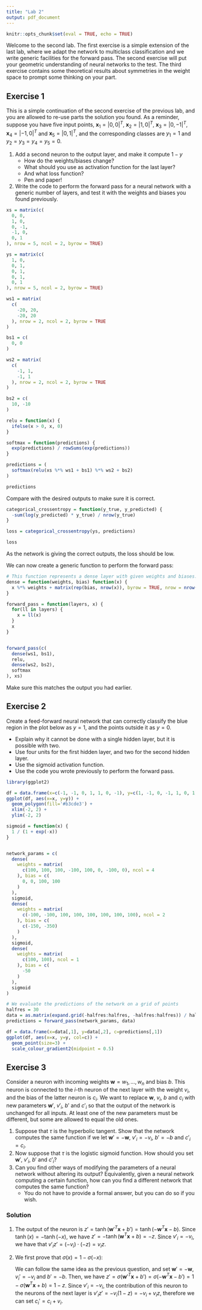 ---
title: "Lab 2"
output: pdf_document
---

```{r setup, include=FALSE}
knitr::opts_chunk$set(eval = TRUE, echo = TRUE)
```


Welcome to the second lab. The first exercise is a simple extension of the last lab, where we adapt the network to multiclass classification and we write generic facilities for the forward pass. The second exercise will put your geometric understanding of neural networks to the test. The third exercise contains some theoretical results about symmetries in the weight space to prompt some thinking on your part.


## Exercise 1
This is a simple continuation of the second exercise of the previous lab, and you are allowed to re-use parts the solution you found. As a reminder, suppose you have five input points, $\textbf{x}_1=|0,0|^T$, $\textbf{x}_2=|1,0|^T$, $\textbf{x}_3=|0,-1|^T$, $\textbf{x}_4=|-1,0|^T$ and $\textbf{x}_5=|0,1|^T$, and the corresponding classes are $y_1=1$ and $y_2=y_3=y_4=y_5=0$.

 1. Add a second neuron to the output layer, and make it compute $1-y$
     - How do the weights/biases change?
     - What should you use as activation function for the last layer?
     - And what loss function?
     - Pen and paper!
 2. Write the code to perform the forward pass for a neural network with a generic number of layers, and test it with the weights and biases you found previously.


```{r}
xs = matrix(c(
  0, 0,
  1, 0,
  0, -1,
  -1, 0,
  0, 1
), nrow = 5, ncol = 2, byrow = TRUE)

ys = matrix(c(
  1, 0,
  0, 1,
  0, 1,
  0, 1,
  0, 1
), nrow = 5, ncol = 2, byrow = TRUE)

ws1 = matrix(
  c(
    -20, 20,
    -20, 20
  ), nrow = 2, ncol = 2, byrow = TRUE
)

bs1 = c(
  0, 0
)

ws2 = matrix(
  c(
    -1, 1,
    -1, 1
  ), nrow = 2, ncol = 2, byrow = TRUE
)

bs2 = c(
  10, -10
)

relu = function(x) {
  ifelse(x > 0, x, 0)
}

softmax = function(predictions) {
  exp(predictions) / rowSums(exp(predictions))
}

predictions = (
  softmax(relu(xs %*% ws1 + bs1) %*% ws2 + bs2)
)

predictions
```

Compare with the desired outputs to make sure it is correct.

```{r}
categorical_crossentropy = function(y_true, y_predicted) {
  -sum(log(y_predicted) * y_true) / nrow(y_true)
}

loss = categorical_crossentropy(ys, predictions)

loss
```

As the network is giving the correct outputs, the loss should be low.

We can now create a generic function to perform the forward pass:

```{r}

# This function represents a dense layer with given weights and biases.
dense = function(weights, bias) function(x) {
  x %*% weights + matrix(rep(bias, nrow(x)), byrow = TRUE, nrow = nrow(x))
}

forward_pass = function(layers, x) {
  for(ll in layers) {
    x = ll(x)
  }
  x
}


forward_pass(c(
  dense(ws1, bs1),
  relu,
  dense(ws2, bs2),
  softmax
), xs)
```

Make sure this matches the output you had earlier.

## Exercise 2

Create a feed-forward neural network that can correctly classify the blue region in the plot below as $y=1$, and the points outside it as $y=0$.

 - Explain why it cannot be done with a single hidden layer, but it is possible with two.
 - Use four units for the first hidden layer, and two for the second hidden layer.
 - Use the sigmoid activation function.
 - Use the code you wrote previously to perform the forward pass.

```{r eval=TRUE}
library(ggplot2)

df = data.frame(x=c(-1, -1, 0, 1, 1, 0, -1), y=c(1, -1, 0, -1, 1, 0, 1))
ggplot(df, aes(x=x, y=y)) +
  geom_polygon(fill='#b3cde3') +
  xlim(-2, 2) +
  ylim(-2, 2)
```

```{r}
sigmoid = function(x) {
  1 / (1 + exp(-x))
}


network_params = c(
  dense(
    weights = matrix(
      c(100, 100, 100, -100, 100, 0, -100, 0), ncol = 4
    ), bias = c(
      0, 0, 100, 100
    )
  ),
  sigmoid,
  dense(
    weights = matrix(
      c(-100, -100, 100, 100, 100, 100, 100, 100), ncol = 2
    ), bias = c(
      c(-150, -350)
    )
  ),
  sigmoid,
  dense(
    weights = matrix(
      c(100, 100), ncol = 1
    ), bias = c(
      -50
    )
  ), 
  sigmoid
)

# We evaluate the predictions of the network on a grid of points
halfres = 30
data = as.matrix(expand.grid(-halfres:halfres, -halfres:halfres)) / halfres * 2
predictions = forward_pass(network_params, data)

df = data.frame(x=data[,1], y=data[,2], c=predictions[,1])
ggplot(df, aes(x=x, y=y, col=c)) +
  geom_point(size=3) +
  scale_colour_gradient2(midpoint = 0.5)
```

## Exercise 3

Consider a neuron with incoming weights $\textbf{w}=w_1,\ldots,w_n$ and bias $b$. This neuron is connected to the $i$-th neuron of the next layer with the weight $v_i$, and the bias of the latter neuron is $c_i$. We want to replace $\textbf{w}$, $v_i$, $b$ and $c_i$ with new parameters $\textbf{w}'$, $v'_i$, $b'$ and $c'_i$ so that the output of the network is unchanged for all inputs. At least one of the new parameters must be different, but some are allowed to equal the old ones.

 1. Suppose that $\tau$ is the hyperbolic tangent. Show that the network computes the same function if we let $\textbf{w}'=-\textbf{w}$, $v'_i=-v_i$, $b'=-b$ and $c'_i=c_i$.
 2. Now suppose that $\tau$ is the logistic sigmoid function. How should you set $\textbf{w}'$, $v'_i$, $b'$ and $c'_i$?
 3. Can you find other ways of modifying the parameters of a neural network without altering its output? Equivalently, given a neural network computing a certain function, how can you find a different network that computes the same function?
    - You do not have to provide a formal answer, but you can do so if you wish.

### Solution
 1. The output of the neuron is $z'=\tanh(\textbf{w}'^T\textbf{x}+b')=\tanh(-\textbf{w}^T\textbf{x}-b)$. Since $\tanh(x)=-\tanh(-x)$, we have $z'=-\tanh(\textbf{w}^T\textbf{x}+b)=-z$. Since $v'_i=-v_i$, we have that $v'_iz'=(-v_i)\cdot(-z)=v_iz$.
 2. We first prove that $\sigma(x)=1-\sigma(-x)$:
 
    \begin{align*}
    \sigma(x)-1+\sigma(-x)
    &=\frac{1}{1+e^{-x}}-1+\frac{1}{1+e^x} \\
    &=\frac{(1+e^x)-(1+e^{-x})(1+e^{x})+(1+e^{-x})}{(1+e^{-x})(1+e^{x})} \\
    &=\frac{1+e^x-1-e^x-e^{-x}-e^0+1+e^{-x}}{(1+e^{-x})(1+e^{x})} \\
    &=0
    \end{align*}

    We can follow the same idea as the previous question, and set $\textbf{w}'=-\textbf{w}$, $v_i'=-v_i$ and $b'=-b$. Then, we have $z'=\sigma(\textbf{w}'^T\textbf{x}+b')=\sigma(-\textbf{w}^T\textbf{x}-b')=1-\sigma(\textbf{w}^T\textbf{x}+b)=1-z$. Since $v'_i=-v_i$, the contribution of this neuron to the neurons of the next layer is $v'_iz'=-v_i(1-z)=-v_i+v_iz$, therefore we can set $c_i'=c_i+v_i$.
